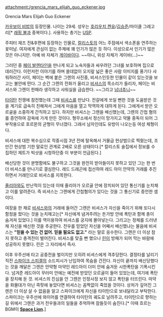 attachment:/grencia_mars_elijah_guo_eckener.jpg

Grencia Mars Elijah Guo Eckener

[[카우보이 비밥]]의 등장인물. 나이는 29세. 성우는 [[호리우치 켄유]]/[[김승준]]/마이클 그레고리[* [[래핑 불]]과 중복이다.].
사용하는 총기는 [[USP]].

주피터 재즈 전&후편에 등장하는 인물로, [[칼리스토]]의 어느 주점에서 색소폰을 연주하는 꽃미남. 여자에게 관심이 없는 주제에 꽤 인기가 많은 듯 하다. 이성으로서 인기가 많은 것은 아니지만. 아예 바 자체가 [[게이바]]이다. ~~아니, 위성 자체가 게이바(…)~~

그러던 중 [[페이 발렌타인]]을 만나게 되고 노숙자들과 싸우려던 그녀를 보호하며 집으로 데러간다. 이런저런 이야기를 하며 쓸데없이 오지랖 넓은 좋은 사람 이미지를 풍기다 샤워하러간 사이, 페이는 벽에 붙은 그렌의 사진중, 비셔스인듯한 인물이 같이 있는것을 보고는 불안에 떤다. 그 순간 그렌의 전화가 울리고 [[비셔스]]의 목소리가 들리자, 페이는 비셔스와 그렌이 한패라 생각하고 샤워실을 급습한다. ~~그리고 [[남녀추니]]~~

[[타이탄]] 전쟁에 참전했는데 그때 [[비셔스]]를 만났다. 전갈에게 쏘일 뻔한 것을 도움받은 것을 계기로 급속히 친해져서 그에게 마음을 열고 막역하게 대하게 된다. 그에게서 받은 오르골을 소중하게 간직하고 있다. 하지만 비셔스는 그렌을 배신했는데, 그렌의 간첩 혐의를 증언하여  감옥에 가게 만든 것이다. 형무소에서 정신이 망가지고 약물 중독이 되어 그 부작용으로 호르몬의 균형이 무너졌다. 그래서 남자인데도 유방이 나오는등 여성 체형이다. 

비셔스에 대한 복수심으로 작중시점 3년 전에 탈옥해서 거물급 현상범으로 찍혔는데, 조만간 현상범 기한 말료인 관계로 2배로 오른 상태이다.[* 칼리스토 술집에서 정보를 수집하던 제트가 빅샷을 시청하던중 이 부분이 언급된다.]  

배신당한 것이 분명함에도 불구하고 그것을 완전히 받아들이지 못하고 있던 그는 한 번 더 비셔스를 만나기로 결심한다. 레드 드래곤에 접선하여 레드 아이 안약의 거래를 추진하면서 거래인으로 비셔스를 지목한다.

[[줄리아(카우보이 비밥)|줄리아]]와도 만난적이 있는데 이때 줄리아가 오르골 안에 장치되어 있던 통신기를 눈치채고 이를 알려준다. 즉 비셔스는 그렌에게 간첩혐의가 있다는 것을 그 통신기로 증언한 셈이다.

여장을 한 채로 [[비셔스]]와의 거래에 들어간 그렌은 비셔스가 자신을 죽이기 위해 또다시 함정을 팠다는 것을 눈치채고는[* 자신에게 념겨주려는 돈가방 안에 폭탄과 함께 총이 숨겨져 있었다.] 이를 역이용하여 비셔스를 궁지에 몰아넣는다. 그리고는 정체를 드러낸 채 자신을 배신한 것을 추궁한다. 전우를 믿었던 자신을 어째서 배신했냐는 물음에 비셔스는 '''"믿을 수 있는 건 없어. 믿을 필요도 없고."''' 라는 말로 응수한다. 그렌은 더 이상 참지 못하고 총격전이 벌어진다. 비셔스를 맞출 뻔 했으나 [[린(카우보이 비밥)|린]]이 방패가 되어 막는 바람에 성공하지 못했다. 린은 그 자리에서 즉사.

이후 우주선에 타고 공중전을 벌이지만 오히려 비셔스에게 격추당한다. 결정타를 날리기 직전 [[스파이크 스피겔]]의 소드피시가 난입하여 목숨을 건진다. 자신이 끝까지 배신당했다는 것을 깨달은 그렌은 안약형 마약인 레드아이 더미 안에 숨겨둔 시한폭탄을 기폭시킨다. 넘겨준 레드아이 꾸러미 안에는 예전에 받았던 오르골이 들어 있었는데, 여기에 폭탄을 장치해 둔 것. 비셔스의 진심을 안 그렌은 인정사정 보지 않고 폭탄을 터뜨린다. 마약을 화물대가 아닌 콕핏에 놓았다면 비셔스는 꼼짝없이 죽었을 것이다.
{{{#!html
<iframe width="520" height="438" src="http://serviceapi.nmv.naver.com/flash/convertIframeTag.nhn?vid=D42473F9FE06E25976D6880AE4DB2F78ED65&outKey=V12107c61e0b104cbe8c5acb9dc3074b7360cd0ae1382e3dc5f67acb9dc3074b7360c" frameborder="no" scrolling="no"></iframe>
}}}
상처가 깊어진 그렌은 더 이상 살 수 없음을 알고 스파이크에게 자신을 타이탄으로 보내달라고 부탁한다. 스파이크는 우주선에 와이어를 연결하여 타이탄의 궤도로 날려주고, 타이탄으로 향하는 길 위에서 그렌은 과거 전우들과의 일들을 추억하며 잠들듯이 숨진다.[* 이때 흐르는 BGM이 '''[http://www.youtube.com/watch?v=WKnVaDwUg5s Space Lion].''']
